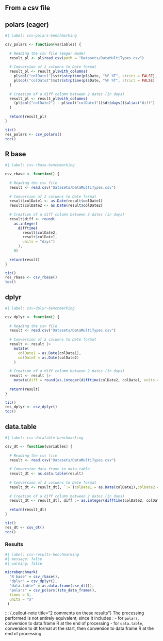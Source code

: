 ## From a csv file

::: {.panel-tabset}

## polars (eager)

```r
#| label: csv-polars-benchmarking

csv_polars <- function(variables) {
  
  # Reading the csv file (eager mode)
  result_pl <- pl$read_csv(path = "Datasets/DataMultiTypes.csv")
  
  # Conversion of 2 columns to Date format
  result_pl <- result_pl$with_columns(
    pl$col("colDate1")$str$strptime(pl$Date, "%F %T", strict = FALSE),
    pl$col("colDate2")$str$strptime(pl$Date, "%F %T", strict = FALSE)
  )
  
  # Creation of a diff column between 2 dates (in days)
  result_pl <- result_pl$with_columns(
    (pl$col("colDate2") - pl$col("colDate1"))$dt$days()$alias("diff")
  )
  
  return(result_pl)
}

tic()
res_polars <- csv_polars()
toc()
```

## R base

```r
#| label: csv-rbase-benchmarking

csv_rbase <- function() {
  
  # Reading the csv file
  result <- read.csv("Datasets/DataMultiTypes.csv")
  
  # Conversion of 2 columns to Date format
  result$colDate1 <- as.Date(result$colDate1)
  result$colDate2 <- as.Date(result$colDate2)
  
  # Creation of a diff column between 2 dates (in days)
  result$diff <- round(
    as.integer(
      difftime(
        result$colDate2,
        result$colDate1,
        units = "days")
      ),
    0)
  
  return(result)
}

tic()
res_rbase <- csv_rbase()
toc()
```

## dplyr

```r
#| label: csv-dplyr-benchmarking

csv_dplyr <- function() {
  
  # Reading the csv file
  result <- read.csv("Datasets/DataMultiTypes.csv")
  
  # Conversion of 2 columns to Date format
  result <- result |>
    mutate(
      colDate1 = as.Date(colDate1),
      colDate2 = as.Date(colDate2)
    )
  
  # Creation of a diff column between 2 dates (in days)
  result <- result |> 
    mutate(diff = round(as.integer(difftime(colDate2, colDate1, units = "days")),0))
  
  return(result)
}

tic()
res_dplyr <- csv_dplyr()
toc()
```

## data.table

```r
#| label: csv-datatable-benchmarking

csv_dt <- function(variables) {
  
  # Reading the csv file
  result <- read.csv("Datasets/DataMultiTypes.csv")
  
  # Conversion data.frame to data.table
  result_dt <- as.data.table(result)
  
  # Conversion of 2 columns to Date format
  result_dt <- result_dt[, `:=`(colDate1 = as.Date(colDate1),colDate2 = as.Date(colDate2))]
  
  # Creation of a diff column between 2 dates (in days)
  result_dt <- result_dt[, diff := as.integer(difftime(colDate2, colDate1, units = "days"))]
  
  return(result_dt)
}

tic()
res_dt <- csv_dt()
toc()
```


### Results

```r
#| label: csv-results-benchmarking
#| message: false
#| warning: false

microbenchmark(
  "R base" = csv_rbase(),
  "dplyr" = csv_dplyr(),
  "data.table" = as.data.frame(csv_dt()),
  "polars" = csv_polars()$to_data_frame(),
  times = 5,
  units = "s"
 )
```
 
 ::: {.callout-note title="2 comments on these results"}
The processing performed is not entirely equivalent, since it includes :
- for `polars`, conversion to data.frame R at the end of processing
- for `data.table`, conversion to dt format at the start, then conversion to data.frame R at the end of processing
:::